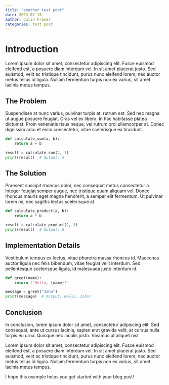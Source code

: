 ```yaml
---
title: "another test post"
date: 2023-07-15
author: Colin Fraser
categories: test post
---
```



# Introduction

Lorem ipsum dolor sit amet, consectetur adipiscing elit. Fusce euismod eleifend est, a posuere diam interdum vel. In sit amet placerat justo. Sed euismod, velit ac tristique tincidunt, purus nunc eleifend lorem, nec auctor metus tellus id ligula. Nullam fermentum turpis non ex varius, sit amet lacinia metus tempus. 

## The Problem

Suspendisse at nunc varius, pulvinar turpis at, rutrum est. Sed nec magna ut augue posuere feugiat. Cras vel ex libero. In hac habitasse platea dictumst. Proin venenatis risus neque, vel rutrum orci ullamcorper at. Donec dignissim arcu et enim consectetur, vitae scelerisque ex tincidunt.

```python
def calculate_sum(a, b):
    return a + b

result = calculate_sum(2, 3)
print(result)  # Output: 5
```

## The Solution

Praesent suscipit rhoncus dolor, nec consequat metus consectetur a. Integer feugiat semper augue, nec tristique quam aliquam vel. Donec rhoncus mauris eget magna hendrerit, a semper elit fermentum. Ut pulvinar lorem mi, nec sagittis lectus scelerisque at.

```python
def calculate_product(a, b):
    return a * b

result = calculate_product(2, 3)
print(result)  # Output: 6
```

## Implementation Details

Vestibulum tempus ex lectus, vitae pharetra massa rhoncus id. Maecenas auctor ligula nec felis bibendum, vitae feugiat velit interdum. Sed pellentesque scelerisque ligula, id malesuada justo interdum id.

```python
def greet(name):
    return f"Hello, {name}!"

message = greet("John")
print(message)  # Output: Hello, John!
```

## Conclusion

In conclusion, lorem ipsum dolor sit amet, consectetur adipiscing elit. Sed consequat, ante ut cursus lacinia, sapien erat gravida velit, at cursus nulla turpis eu urna. Quisque nec iaculis justo. Vivamus ut aliquet nisl.

Lorem ipsum dolor sit amet, consectetur adipiscing elit. Fusce euismod eleifend est, a posuere diam interdum vel. In sit amet placerat justo. Sed euismod, velit ac tristique tincidunt, purus nunc eleifend lorem, nec auctor metus tellus id ligula. Nullam fermentum turpis non ex varius, sit amet lacinia metus tempus.

I hope this example helps you get started with your blog post!